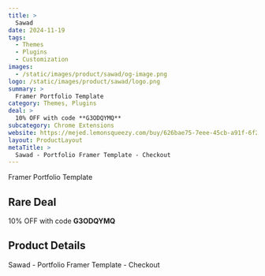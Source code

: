 ```yaml
---
title: >
  Sawad
date: 2024-11-19
tags:
  - Themes
  - Plugins
  - Customization
images:
  - /static/images/product/sawad/og-image.png
logo: /static/images/product/sawad/logo.png
summary: >
  Framer Portfolio Template
category: Themes, Plugins
deal: >
  10% OFF with code **G3ODQYMQ**
subcategory: Chrome Extensions
website: https://mejed.lemonsqueezy.com/buy/626bae75-7eee-45cb-a91f-6f2eb1fbfd1f
layout: ProductLayout
metaTitle: >
  Sawad - Portfolio Framer Template - Checkout
---
```

Framer Portfolio Template

## Rare Deal

10% OFF with code **G3ODQYMQ**
## Product Details
Sawad - Portfolio Framer Template - Checkout


